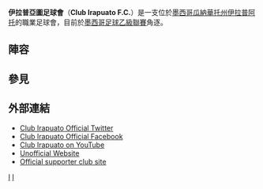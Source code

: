{{Infobox football club
| clubname      = 伊拉普亞圖
| image         = 
| fullname      = Club Irapuato F.C.
| nickname      = ''La Trinca''<br>''Los Freseros''<br>''Los Azulgranas''<br> ''Los Hijos de la Mermelada''
| founded       = {{Start date and years ago|df=yes|1911|02|15}}
| ground        = [[墨西哥|墨西哥]][[瓜納華托州|瓜納華托州]][[伊拉普阿托|伊拉普阿托]]<br> [[Estadio_Sergio_León_Chavez|Estadio Sergio León Chavez]]
| capacity      = 30,000
| owner         = Eduardo Cesarman
| chairman      = Alfredo Achar Penhos
| manager       = Ernesto Sosa
| league        = [[墨西哥足球乙級聯賽|墨西哥足球乙級聯賽]]
| season        = 2015
| position      = 墨甲（秋），第 10 位
| current       =
| website       =
| pattern_la1    =_irapuato1415h
| pattern_b1     =_irapuato1415h
| pattern_ra1    =_irapuato1415h
| pattern_sh1    =
| pattern_so1    =
| leftarm1       = FF0000
| body1          = FF0000
| rightarm1      = FF0000
| shorts1        = 000040
| socks1         = 000040
| pattern_la2    =
| pattern_b2     = _collarred
| pattern_ra2    =
| pattern_sh2    =
| pattern_so2    =
| leftarm2       = 000040
| body2          = 000040
| rightarm2      = 000040
| shorts2        = FFFFFF
| socks2         = FFFFFF
| pattern_la3    =
| pattern_b3     = _freiburg1314away
| pattern_ra3    =
| leftarm3       = 000040
| body3          = ff0000
| rightarm3      = 000040
| shorts3        = 000040
| socks3         = 000040
}}

'''伊拉普亞圖足球會'''（'''Club Irapuato F.C.'''）是一支位於[[墨西哥|墨西哥]][[瓜納華托州|瓜納華托州]][[伊拉普阿托|伊拉普阿托]]的職業足球會，目前於[[墨西哥足球乙級聯賽|墨西哥足球乙級聯賽]]角逐。

== 陣容 ==
{{Fs start}}
{{Fs player|no=82|nat=Mexico|name=Alan Pozo|pos=DF}}
{{Fs player|no=83|nat=Mexico|name=Alfredo Vázquez|pos=DF}}
{{Fs player|no=85|nat=Mexico|name=Enrique Flores|pos=MF}}
{{Fs player|no=86|nat=Mexico|name=Gerardo Madrid|pos=DF}}
{{Fs player|no=87|nat=Mexico|name=Édson Gutiérrez|pos=DF}}
{{Fs player|no=88|nat=Mexico|name=Roberto Alvarado|pos=MF}}
{{Fs player|no=89|nat=Mexico|name=Jorge Almaguer|pos=MF}}
{{Fs player|no=90|nat=Mexico|name=José Lira|pos=GK}}
{{Fs player|no=92|nat=Mexico|name=Jorge Sandoval|pos=DF}}
{{Fs mid}}
{{Fs player|no=93|nat=Mexico|name=Nilson Sosa|pos=MF}}
{{Fs player|no=94|nat=Mexico|name=Giovani Loza|pos=DF}}
{{Fs player|no=95|nat=Mexico|name=Rodolfo Villegas|pos=DF}}
{{Fs player|no=96|nat=Mexico|name=Arturo Moreno|pos=MF}}
{{Fs player|no=97|nat=Mexico|name=Ernesto Sosa|pos=DF}}
{{Fs player|no=98|nat=Mexico|name=Julio Alvarado|pos=DF}}
{{Fs player|no=99|nat=Mexico|name=Patricio Sánchez|pos=DF}}
{{Fs player|no=101|nat=Mexico|name=Yan Trujillo|pos=DF}}
{{Fs player|no=107|nat=Mexico|name=Salvador Dueñas|pos=MF}}
{{Fs end}}

== 參見 ==
{{reflist}}

== 外部連結 ==
* [http://twitter.com/irapuatofcclub Club Irapuato Official Twitter] {{Wayback|url=http://twitter.com/irapuatofcclub |date=20151211103046 }}
* [https://www.facebook.com/irapuatofcclub Club Irapuato Official Facebook]
* [http://www.youtube.com/user/hectorhm70?feature=g-u-u Club Irapuato on YouTube] {{Wayback|url=http://www.youtube.com/user/hectorhm70?feature=g-u-u |date=20160512124654 }}
* [http://www.freseros.com Unofficial Website] {{Wayback|url=http://www.freseros.com/ |date=20191228205300 }}
* [https://web.archive.org/web/20120211221504/http://loshijosdelamermelada.com/ Official supporter club site]

[[Category:1911年建立的足球俱樂部|I]]
[[Category:墨西哥足球俱樂部|I]]